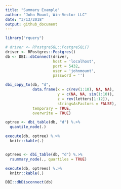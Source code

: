 ```yaml
---
title: "Summary Example"
author: "John Mount, Win-Vector LLC"
date: "3/13/2018"
output: github_document
---
```


```r
library("rquery")

# driver <- RPostgreSQL::PostgreSQL()
driver <- RPostgres::Postgres()
db <- DBI::dbConnect(driver,
                     host = 'localhost',
                     port = 5432,
                     user = 'johnmount',
                     password = '')

dbi_copy_to(db, "d",
            data.frame(x = c(rev(1:10), NA, NA),
                       y = c(NA, NA, sin(1:10)),
                       z = rev(letters[1:12]),
                       stringsAsFactors = FALSE),
            temporary = TRUE,
            overwrite = TRUE)

optree <- dbi_table(db, "d") %.>%
  quantile_node(.)

execute(db, optree) %.>%
  knitr::kable(.)


optrees <- dbi_table(db, "d") %.>%
  rsummary_node(., quartiles = TRUE)

execute(db, optrees) %.>%
  knitr::kable(.)

DBI::dbDisconnect(db)
```
